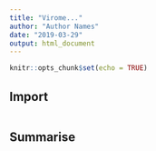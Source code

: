 ```yaml
---
title: "Virome..."
author: "Author Names"
date: "2019-03-29"
output: html_document
---
```


```r
knitr::opts_chunk$set(echo = TRUE)
```

## Import

```r

```

## Summarise

```r

```

